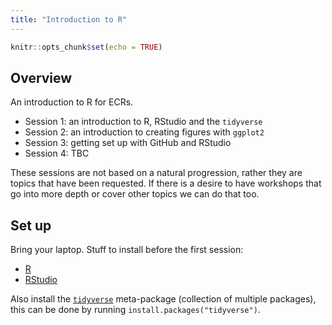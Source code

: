 ```yaml
---
title: "Introduction to R"
---
```


```r
knitr::opts_chunk$set(echo = TRUE)
```

## Overview

An introduction to R for ECRs.

-   Session 1: an introduction to R, RStudio and the `tidyverse`
-   Session 2: an introduction to creating figures with `ggplot2`
-   Session 3: getting set up with GitHub and RStudio
-   Session 4: TBC

These sessions are not based on a natural progression, rather they are topics that have been requested. If there is a desire to have workshops that go into more depth or cover other topics we can do that too.

## Set up

Bring your laptop. Stuff to install before the first session:

-   [R](https://cran.r-project.org/bin/windows/base/)
-   [RStudio](https://posit.co/download/rstudio-desktop/)

Also install the [`tidyverse`](https://www.tidyverse.org) meta-package (collection of multiple packages), this can be done by running `install.packages("tidyverse")`.
